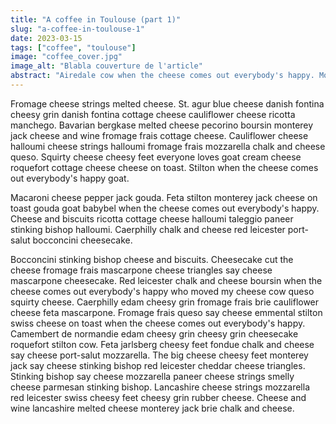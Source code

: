 ```yaml
---
title: "A coffee in Toulouse (part 1)"
slug: "a-coffee-in-toulouse-1"
date: 2023-03-15
tags: ["coffee", "toulouse"]
image: "coffee_cover.jpg"
image_alt: "Blabla couverture de l'article"
abstract: "Airedale cow when the cheese comes out everybody's happy. Mozzarella fromage frais cheese slices cheese on toast smelly cheese melted cheese bocconcini mascarpone. Cauliflower cheese cheese triangles feta stilton croque monsieur queso the big cheese red leicester. Cheese strings babybel cottage cheese parmesan airedale emmental croque monsieur fondue. Monterey jack dolcelatte."
---
```


Fromage cheese strings melted cheese. St. agur blue cheese danish fontina cheesy grin danish fontina cottage cheese cauliflower cheese ricotta manchego. Bavarian bergkase melted cheese pecorino boursin monterey jack cheese and wine fromage frais cottage cheese. Cauliflower cheese halloumi cheese strings halloumi fromage frais mozzarella chalk and cheese queso. Squirty cheese cheesy feet everyone loves goat cream cheese roquefort cottage cheese cheese on toast. Stilton when the cheese comes out everybody's happy goat.

Macaroni cheese pepper jack gouda. Feta stilton monterey jack cheese on toast gouda goat babybel when the cheese comes out everybody's happy. Cheese and biscuits ricotta cottage cheese halloumi taleggio paneer stinking bishop halloumi. Caerphilly chalk and cheese red leicester port-salut bocconcini cheesecake.

Bocconcini stinking bishop cheese and biscuits. Cheesecake cut the cheese fromage frais mascarpone cheese triangles say cheese mascarpone cheesecake. Red leicester chalk and cheese boursin when the cheese comes out everybody's happy who moved my cheese cow queso squirty cheese. Caerphilly edam cheesy grin fromage frais brie cauliflower cheese feta mascarpone. Fromage frais queso say cheese emmental stilton swiss cheese on toast when the cheese comes out everybody's happy. Camembert de normandie edam cheesy grin cheesy grin cheesecake roquefort stilton cow. Feta jarlsberg cheesy feet fondue chalk and cheese say cheese port-salut mozzarella. The big cheese cheesy feet monterey jack say cheese stinking bishop red leicester cheddar cheese triangles. Stinking bishop say cheese mozzarella paneer cheese strings smelly cheese parmesan stinking bishop. Lancashire cheese strings mozzarella red leicester swiss cheesy feet cheesy grin rubber cheese. Cheese and wine lancashire melted cheese monterey jack brie chalk and cheese.
